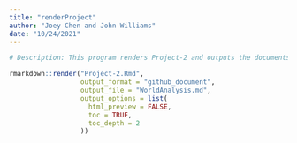 ```yaml
---
title: "renderProject"
author: "Joey Chen and John Williams"
date: "10/24/2021"
---
```


```r
# Description: This program renders Project-2 and outputs the documents

rmarkdown::render("Project-2.Rmd", 
                  output_format = "github_document", 
                  output_file = "WorldAnalysis.md",
                  output_options = list(
                    html_preview = FALSE,
                    toc = TRUE,
                    toc_depth = 2
                  ))
```